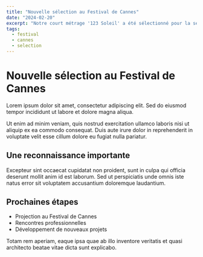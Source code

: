 ```yaml
---
title: "Nouvelle sélection au Festival de Cannes"
date: "2024-02-20"
excerpt: "Notre court métrage '123 Soleil' a été sélectionné pour la section Short Film Corner du Festival de Cannes 2024."
tags:
  - festival
  - cannes
  - selection
---
```


# Nouvelle sélection au Festival de Cannes

Lorem ipsum dolor sit amet, consectetur adipiscing elit. Sed do eiusmod tempor incididunt ut labore et dolore magna aliqua.

Ut enim ad minim veniam, quis nostrud exercitation ullamco laboris nisi ut aliquip ex ea commodo consequat. Duis aute irure dolor in reprehenderit in voluptate velit esse cillum dolore eu fugiat nulla pariatur.

## Une reconnaissance importante

Excepteur sint occaecat cupidatat non proident, sunt in culpa qui officia deserunt mollit anim id est laborum. Sed ut perspiciatis unde omnis iste natus error sit voluptatem accusantium doloremque laudantium.

## Prochaines étapes

- Projection au Festival de Cannes
- Rencontres professionnelles
- Développement de nouveaux projets

Totam rem aperiam, eaque ipsa quae ab illo inventore veritatis et quasi architecto beatae vitae dicta sunt explicabo.

